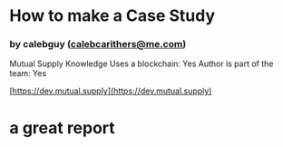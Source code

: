 
# How to make a Case Study
### by calebguy (calebcarithers@me.com)

Mutual Supply
Knowledge
Uses a blockchain: Yes
Author is part of the team: Yes
  
[https://dev.mutual.supply](https://dev.mutual.supply)
# a great report

